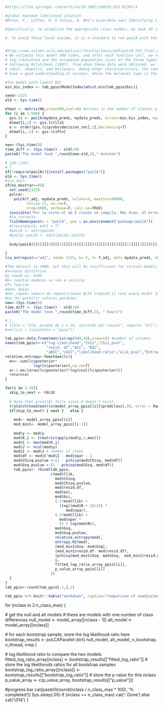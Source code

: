 
```r
#https://link.springer.com/article/10.1007/s00355-021-01365-4

#global maximum likelihood solution
#Dolan, P., Laffan, K. & Velias, A. Who’s miserable now? Identifying clusters of people with the lowest subjective wellbeing in the UK. Soc Choice Welf 58, 679–710 (2022). https://doi.org/10.1007/s00355-021-01365-4

#Specifically, to establish the appropriate class number, we took 50 random samples of 60,000 (~ 33% of total sample) and run the clustering algorithm (poLCA) for number of classes (n) from 1 to 10 on each of them. For each run, we have set the number of repetitions (nrep) to 30 and maximum iterations (maxiter) to 4000. A high number of repetitions and iterations allows the model to re-start from new random initial values which is crucial for finding the global rather than local maximum.

#. To avoid these local maxima, it is a standard to run poLCA with the same model specification and same number of classes multiple times using different starting values, to locate the estimated model parameters that correspond to the model with the global maximum likelihood. Upon re-running the model 50 times we observe convergence to the same maximum log-likelihood value. 


#http://www.sscnet.ucla.edu/polisci/faculty/lewis/pdf/poLCA-JSS-final.pdf#page=14&zoom=100,165,279
# We estimate this model 500 times, and after each function call, we record the maximum
# log-likelihood and the estimated population sizes of the three types of survey respondent.
# Following McCutcheon (1987), from whom these data were obtained, we label the three types
# ideal, skeptics, and believers. Among other characteristics, the ideal type is the most likely to
# have a good understanding of surveys, while the believer type is the least likely.

#the model with lowest BIC
min_bic_index <- tab_ppio$ModelIndex[which.min(tab_ppio$bic)]

seed<-2125
old <- Sys.time()

mlmat <- matrix(NA,nrow=500,ncol=6) #nclass is the number of classes plus one
for (i in 1:500) {
  gss.lc <- poLCA(mydata_preds, mydata_preds, nclass=min_bic_index, maxiter=3000, nrep=30, tol=1e-100)
  mlmat[i,1] <- gss.lc$llik
  o <- order(gss.lc$probs$decision_rec[,1],decreasing=T)
  mlmat[i,-1] <- gss.lc$P[o]
}

new<-(Sys.time())
time_diff <- (Sys.time() - old)/60
paste0("The model took ",round(new-old,2)," minutes")
```

::: controlly
```r
# job::job(
# {
if(!require(poLCA)){install.packages("poLCA")}
old <- Sys.time()
#lca_adj<-
if(no_mostrar==0){
  set.seed(2125)
  polca<-
    poLCA(f_adj, mydata_preds, nclass=5, maxiter=50000,
          tol=1e-11, na.rm=T,
          nrep=1000, verbose=F, calc.se=TRUE)
  invisible("Por lo visto el de 5 clases no compila. Más bien, el error viene de aquí: https://github.com/dlinzer/poLCA/issues/15")
  #la correcta
  fixInNamespace(x = "poLCA", pos = as.environment("package:poLCA"))
  #trace(poLCA, edit = T)
  #poLCA <- edit(poLCA)
  #poLCA::poLCA <- edit(poLCA::poLCA)
  
  body(poLCA)[[5]][[4]][[15]][[4]][[5]][[4]][[5]][[3]][[11]][[3]][[6]][[3]]<-ifelse(grepl("rowSums",as.character(body(poLCA)[[5]][[4]][[15]][[4]][[5]][[4]][[5]][[3]][[11]][[3]][[6]][[3]])[[2]]),expression(tryNA(sum(log(rowSums(prior * poLCA.ylik.C(vp, y))) - log(.Machine$double.xmax)))))
  
}
lca_entropia(x="adj", seed= 2125, k= 5, f= f_adj, dat= mydata_preds, nbr_repet= clus_iter, na_rm= T)

#The default is 1000, but this will be insufficient for certain models
#x=texto distintivo
#y =seed ej: 4345
#k= cuantos modelos se van a calcular
#f= función
#dat= datos
#nbr_repet= número de repeeticiones With nrep=10 it runs every model 10 times and keeps the model with the lowest BIC. To avoid finding a local maximum, the argument nrep=5 tells the program to repeat nrep times, each time with different starting values, and keep the fit with the highest likelihood.
#na_rm= permitir valores perdidos
new<-(Sys.time())
time_diff <- (Sys.time() - old)/60
paste0("The model took ",round(time_diff,2), " hours")

# }, 
# title = "LCA, prueba de 1 a 10, ajustado por causal", import= "all")
#rm(list = ls(pattern = "ppio"))
```
:::
  
::: controlly
```r

tab_ppio<-data.frame(matrix(rep(999,18),nrow=1)) #number of columns
names(tab_ppio)<-c("log-likelihood","Chi2","Chi2_pval",
                   "resid. df","AIC", "BIC",
                   "aBIC","cAIC","likelihood-ratio","LLik_pval","Entropy", "Entropy.R2","Dev Change","df","pval", "n_classes","blrt","blrt_pval")
relative.entropy<-function(lc){
  en<--sum(lc$posterior*
             log(lc$posterior),na.rm=T)
  e<-1-en/(nrow(lc$posterior)*log(ncol(lc$posterior)))
  return(e)
}

for(i in 2:10){
  skip_to_next <- FALSE
  
  # Note that print(b) fails since b doesn't exist
  tryCatch(head(matrix(model_array_ppio[[i]]$predclass),0), error = function(e) { skip_to_next <<- TRUE})
  if(skip_to_next) { next }   else {
    
    mod<- model_array_ppio[[i]]
    mod_min1<- model_array_ppio[[i-1]]
    
    mod$y <- mod$y
    mod$K.j <- t(matrix(apply(mod$y,2,max)))
    mod$C <- max(mod$K.j)
    mod$J <- ncol(mod$y)
    mod$I <- mod$J # number of items            
    mod$df <- mod$C^mod$I - mod$npar - 1      
    mod$Chisq.pvalue <-(1 - pchisq(mod$Chisq, mod$df))
    mod$Gsq.pvalue <-(1 - pchisq(mod$Gsq, mod$df))
    tab_ppio<- rbind(tab_ppio,
                     c(mod$llik,
                       mod$Chisq,
                       mod$Chisq.pvalue,
                       mod$resid.df,
                       mod$aic,
                       mod$bic,
                       (-2*mod$llik) +
                         (log((mod$N + 2)/24) *
                            mod$npar),
                       (-2*mod$llik) +
                         mod$npar *
                         (1 + log(mod$N)),
                       mod$Gsq,
                       mod$Gsq.pvalue,
                       relative.entropy(mod),
                       entropy.R2(mod),
                       (mod_min1$Gsq- mod$Gsq),
                       (mod_min1$resid.df- mod$resid.df),
                       (pchisq(mod_min1$Gsq- mod$Gsq,  mod_min1$resid.df- mod$resid.df)),
                       i,
                       fitted_log_ratio_array_ppio[[i]],
                       p_value_array_ppio[[i]]
                     ))
  }
}
tab_ppio<-round(tab_ppio[-1,],2)

tab_ppio %>% knitr::kable("markdown", caption="Comparison of unadjusted models")
```
:::






for (nclass in 2:n_class_max) {

  # get the null and alt models
  # these are models with one number of class differences
  null_model <- model_array[[nclass - 1]]
  alt_model <- model_array[[nclass]]

  # for each bootstrap sample, store the log likelihood ratio here
  bootstrap_results <- poLCAParallel::blrt(
    null_model, alt_model,
    n_bootstrap, n_thread, nrep
  )

  # log likelihood ratio to compare the two models
  fitted_log_ratio_array[nclass] <- bootstrap_results[["fitted_log_ratio"]]
  # store the log likelihoods ratios for all bootstrap samples
  bootstrap_log_ratio_array[[nclass]] <-
    bootstrap_results[["bootstrap_log_ratio"]]
  # store the p value for this nclass
  p_value_array <- c(p_value_array, bootstrap_results[["p_value"]])
  
  #progress bar
  cat(paste0(round(nclass / n_class_max * 100), '% completed'))
  Sys.sleep(.05)
  if (nclass == n_class_max) cat(': Done')
  else cat('\014')
}